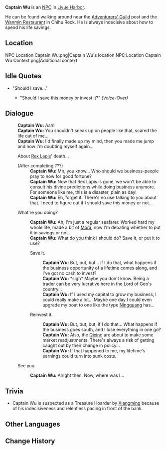{{Character Infobox
|type             = NPC
|image            = NPC Captain Wu.png
|region           = Liyue
}}
'''Captain Wu''' {{Lang|zh=吴船长|zh_rm=Wú-chuánzhǎng}} is an [[NPC]] in [[Liyue Harbor]].

He can be found walking around near the [[Adventurers' Guild]] post and the [[Wanmin Restaurant]] in Chihu Rock. He is always indecisive about how to spend his life savings.

==Location==
<gallery hideaddbutton="true" captionalign="center">
NPC Location Captain Wu.png|Captain Wu's location
NPC Location Captain Wu Context.png|Additional context
</gallery>
<!--
==Profile==
===Personality===
===Appearance===
-->
==Idle Quotes==
* "Should I save..."
** {{A|VO Captain Wu 01.ogg}} "Should I save this money or invest it?" ''(Voice-Over)''

==Dialogue==
{{StubDialogue|Unlock condition for "About Rex Lapis' death..." branch}}
{{Dialogue start}}
:'''Captain Wu:''' Aah!
:'''Captain Wu:''' You shouldn't sneak up on people like that, scared the life out of me...
:'''Captain Wu:''' I'd finally made up my mind, then you made me jump and now I'm doubting myself again...
:{{DIcon}} About [[Rex Lapis]]' death...
:;(After completing ???)
::'''Captain Wu:''' Mn, you know... Who should we business-people pray to now for good fortune?
::'''Captain Wu:''' Now that Rex Lapis is gone, we won't be able to consult his divine predictions while doing business anymore. For someone like me, this is a disaster, plain as day!
::'''Captain Wu:''' Eh, forget it. There's no use talking to you about that. I need to figure out if I should save this money or not...
:{{DIcon}} What're you doing?
::'''Captain Wu:''' Ah, I'm just a regular seafarer. Worked hard my whole life, made a bit of [[Mora]], now I'm debating whether to put it in savings or not...
::'''Captain Wu:''' What do you think I should do? Save it, or put it to use?
::{{DIcon}} Save it.
:::'''Captain Wu:''' But, but, but... if I do that, what happens if the business opportunity of a lifetime comes along, and I've got no cash to invest?
:::'''Captain Wu:''' *sigh* Maybe you don't know. Being a trader can be very lucrative here in the Lord of Geo's country...
:::'''Captain Wu:''' If I used my capital to grow my business, I could really make a lot... Maybe one day I could even upgrade my boat to one like the type [[Ningguang]] has...
::{{DIcon}} Reinvest it.
:::'''Captain Wu:''' But, but, but, if I do that... What happens if the business goes south, and I lose everything in one go?
:::'''Captain Wu:''' Also, the [[Qixing]] are about to make some market readjustments. There's always a risk of getting caught out by their change in policy...
:::'''Captain Wu:''' If that happened to me, my lifetime's earnings could turn into sunk costs.
:{{DIcon}} See you.
::'''Captain Wu:''' Alright then. Now, where was I...
{{Dialogue end}}

==Trivia==
* Captain Wu is suspected as a Treasure Hoarder by [[Xiangming]] because of his indecisiveness and relentless pacing in front of the bank.

==Other Languages==
{{Other Languages|default_hidden=1
|en      = Captain Wu
|zhs     = 吴船长
|zhs_rm  = Wú-chuánzhǎng
|zht     = 吳船長
|zht_rm  = Wú-chuánzhǎng
|ja      = 呉船長
|ja_rm   = Go-senchou{{Assumed}}
|ko      = {{tt|오|吳}} {{tt|선장|船長}}
|ko_rm   = O Seonjang
|es      = Capitán Wu
|fr      = Capitaine Wu
|ru      = Капитан У
|th      = Captain Wu
|vi      = {{tt|Thuyền Trưởng|船長}} Wu
|de      = Kapitän Wu
|id      = Kapten Wu
|pt      = Capitão Wu
}}

==Change History==
{{Change History|1.0}}